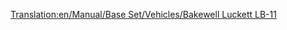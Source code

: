 [[Translation:en/Manual/Base Set/Vehicles/Bakewell Luckett LB-11]]

{{es/Aeronaves|Nombre=Bakewell Luckett LB-11
|Imagen=[[File:en/McDonnellDouglasMD-11.png|Bakewell Luckett LB-11]]
|Precio=81.030 € (40.515 £)
|Velocidad=947 km/h (592 mph)
|Coste-anual=10.686 € (5,343 £)
|Diseño=1990
|Duración=25
|Capacidad=230 pasajeros y 25 sacos de correo
|
|Descripción=Avión estándar, usarlo en aeropuertos grandes.
|Vida-real=McDonnell Douglas MD-11
}}